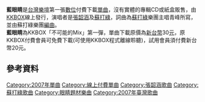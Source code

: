 {{Infobox Single 
| Name = 藍眼睛
| Cover = Blueeye Cover.jpg
| Artist = [[張韶涵|張韶涵]]、[[蘇打綠|蘇打綠]]
| Released = 2007年4月4日
| Recorded = 
| Genre = [[國語流行|國語流行]]
| Length = 4分28秒
| Label = [[KKBOX|KKBOX]]
| Writer = [[吳青峰|青峰]]
| Producer = 
| Misc =
}}

'''藍眼睛'''是[[台灣|台灣]][[樂壇|樂壇]]第一張[[數位|數位]]付費下載[[單曲|單曲]]，沒有實體的專輯CD或紙盒販售，由[[KKBOX|KKBOX]]線上發行，演唱者是[[張韶涵|張韶涵]]及[[蘇打綠|蘇打綠]]，詞曲為[[蘇打綠|蘇打綠]]樂團主唱青峰所寫，並由蘇打綠樂團[[編曲|編曲]]。<br/>
'''藍眼睛'''為KKBOX「不可能的Mix」第一彈，單曲下載原價為[[新台幣|新台幣]]30[[元|元]]，原KKBOX付費會員可免費下載(可使用KKBOX程式離線聆聽)，試用會員須付費新台幣20元。

==參考資料==
<references />
{{張韶涵}}
{{蘇打綠}}

[[Category:2007年單曲|Category:2007年單曲]]
[[Category:線上付費單曲|Category:線上付費單曲]]
[[Category:張韶涵歌曲|Category:張韶涵歌曲]]
[[Category:蘇打綠歌曲|Category:蘇打綠歌曲]]
[[Category:眼睛題材樂曲|Category:眼睛題材樂曲]]
[[Category:2007年臺灣歌曲|Category:2007年臺灣歌曲]]